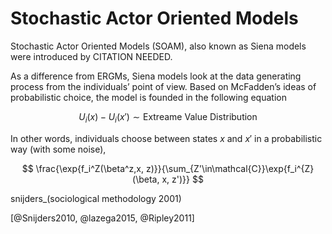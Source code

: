 # Stochastic Actor Oriented Models

Stochastic Actor Oriented Models (SOAM), also known as Siena models were introduced by CITATION NEEDED.

As a difference from ERGMs, Siena models look at the data generating process from the individuals' point of view. Based on McFadden's ideas of probabilistic choice, the model is founded in the following equation

$$
U_i(x) - U_i(x') \sim \text{Extreame Value Distribution}
$$

In other words, individuals choose between states $x$ and $x'$ in a probabilistic way (with some noise),  

$$
\frac{\exp{f_i^Z(\beta^z,x, z)}}{\sum_{Z'\in\mathcal{C}}\exp{f_i^{Z}(\beta, x, z')}}
$$

snijders_(sociological methodology 2001)

[@Snijders2010, @lazega2015, @Ripley2011]